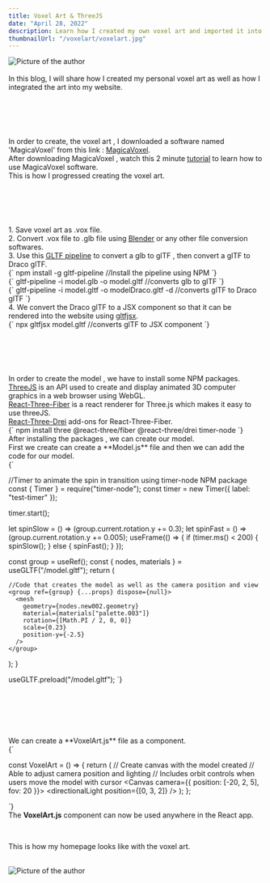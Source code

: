 ```yaml
---
title: Voxel Art & ThreeJS
date: "April 28, 2022"
description: Learn how I created my own voxel art and imported it into my website
thumbnailUrl: "/voxelart/voxelart.jpg"
---
```


<div style={{ display: "flex", justifyContent: "center" }}>
  <Image
    src="/blog-images/voxelart.jpg"
    alt="Picture of the author"
    width={500}
    height={250}
  />
</div>

<br />

<div>
  In this blog, I will share how I created my personal voxel art as well as how I integrated the art into my website.
</div>

<br />

<Header text="Creating the voxel art"></Header>
<br />
<div>
  In order to create, the voxel art , I downloaded a software named 'MagicaVoxel' from this link : <u><a href="https://ephtracy.github.io/">MagicaVoxel</a></u>.
  <br/>
  After downloading MagicaVoxel , watch this 2 minute <u><a href="https://www.youtube.com/watch?v=26YyDYgBRuM">tutorial</a></u> to learn how to use MagicaVoxel software.
  <br/>
  This is how I progressed creating the voxel art.
  <br/>
  <Carousel
    links={[
      "/blog-images/voxelart/voxel1.jpg",
      "/blog-images/voxelart/voxel2.jpg",
      "/blog-images/voxelart/voxel3.jpg",
      "/blog-images/voxelart/voxel4.jpg",
      "/blog-images/voxelart/voxel5.jpg",
      "/blog-images/voxelart/voxel6.jpg",
      "/blog-images/voxelart/voxel7.jpg",
    ]}
  />
</div>

<br />

<Header text="Exporting and converting voxel file format"></Header>
<br />
<div>
1. Save voxel art as .vox file.
<br />
2. Convert .vox file to .glb file using <u><a href="https://www.blender.org/">Blender</a></u> or any other file conversion softwares.
<br />
3. Use this <u><a href="https://github.com/CesiumGS/gltf-pipeline">GLTF pipeline</a></u> to convert a glb to glTF , then convert a glTF to Draco glTF.
<br />
<SyntaxHighlighter language="javascript">
  {`
    npm install -g gltf-pipeline
    //Install the pipeline using NPM
  `}
</SyntaxHighlighter>
<br />
<SyntaxHighlighter language="javascript">
  {`
    gltf-pipeline -i model.glb -o model.gltf
    //converts glb to glTF
  `}
</SyntaxHighlighter>
<br />
<SyntaxHighlighter language="javascript">
  {`
    gltf-pipeline -i model.gltf -o modelDraco.gltf -d
    //converts glTF to Draco glTF
  `}
</SyntaxHighlighter>
<br />
4. We convert the Draco glTF to a JSX component so that it can be rendered into the website using <u><a href="https://github.com/pmndrs/gltfjsx">gltfjsx</a></u>.
<br />
<SyntaxHighlighter language="javascript">
  {`
    npx gltfjsx model.gltf
    //converts glTF to JSX component
  `}
</SyntaxHighlighter>
<br />
</div>

<br />

<Header text="Creating the model"></Header>
<br />
<div>
  In order to create the model , we have to install some NPM packages.
  <br />
  <u><a href="https://threejs.org/">ThreeJS</a></u> is an API used to create and display animated 3D computer graphics in a web browser using WebGL.
  <br />
  <u><a href="https://github.com/pmndrs/react-three-fiber">React-Three-Fiber</a></u> is a react renderer for Three.js which makes it easy to use threeJS.
  <br />
  <u><a href="https://github.com/pmndrs/drei">React-Three-Drei</a></u> add-ons for React-Three-Fiber. 
  <br />
<SyntaxHighlighter language="javascript">
  {`
    npm install three @react-three/fiber @react-three/drei timer-node
  `}
</SyntaxHighlighter>
<br />
  After installing the packages , we can create our model.
<br />
  First we create can create a **Model.js** file and then we can add the code for our model.
  <br />
  <SyntaxHighlighter language="javascript">
  {`


  //Timer to animate the spin in transition using timer-node NPM package
  const { Timer } = require("timer-node");
  const timer = new Timer({ label: "test-timer" });

  timer.start();

  let spinSlow = () => (group.current.rotation.y += 0.3);
  let spinFast = () => (group.current.rotation.y += 0.005);
  useFrame(() => {
    if (timer.ms() < 200) {
      spinSlow();
    } else {
      spinFast();
    }
  });

  const group = useRef();
  const { nodes, materials } = useGLTF("/model.gltf");
  return (

    //Code that creates the model as well as the camera position and view
    <group ref={group} {...props} dispose={null}>
      <mesh
        geometry={nodes.new002.geometry}
        material={materials["palette.003"]}
        rotation={[Math.PI / 2, 0, 0]}
        scale={0.23}
        position-y={-2.5}
      />
    </group>
  );
}

useGLTF.preload("/model.gltf");
  `}
</SyntaxHighlighter>
</div>

<br />

<Header text="Create canvas and use model"></Header>
<br />
<div>
We can create a **VoxelArt.js** file as a component.
<br />
<SyntaxHighlighter language="javascript">
  {`

const VoxelArt = () => {
  return (
    // Create canvas with the model created
    // Able to adjust camera position and lighting
    // Includes orbit controls when users move the model with cursor
    <Canvas camera={{ position: [-20, 2, 5], fov: 20 }}>
      <OrbitControls enableZoom={true} />
      <ambientLight intensity={0.8} />
      <directionalLight position={[0, 3, 2]} />
      <Suspense fallback={null}>
        <Model />
      </Suspense>
    </Canvas>
  );
};


  `}
</SyntaxHighlighter>
<br />
The **VoxelArt.js** component can now be used anywhere in the React app.

<br />


This is how my homepage looks like with the voxel art.
<br />

<div style={{ display: "flex", justifyContent: "center" }}>
<br />
  <Image
    src="/blog-images/voxelart.jpg"
    alt="Picture of the author"
    width={500}
    height={250}
  />
</div>
</div>